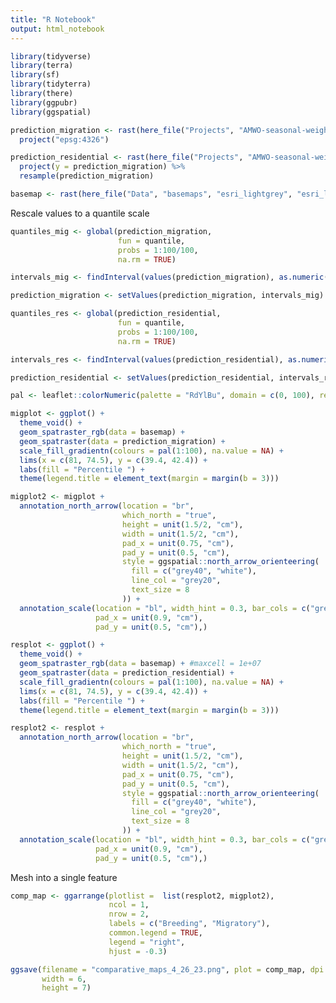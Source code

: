 ```yaml
---
title: "R Notebook"
output: html_notebook
---
```


```r
library(tidyverse)
library(terra)
library(sf)
library(tidyterra)
library(there)
library(ggpubr)
library(ggspatial)
```

```r
prediction_migration <- rast(here_file("Projects", "AMWO-seasonal-weighted-SDM", "code", "penn_shiny_app", "prerender_PA_app", "m10r0.tif")) %>% 
  project("epsg:4326")

prediction_residential <- rast(here_file("Projects", "AMWO-seasonal-weighted-SDM", "code", "penn_shiny_app", "prerender_PA_app", "m0r10.tif")) %>% 
  project(y = prediction_migration) %>%
  resample(prediction_migration)

basemap <- rast(here_file("Data", "basemaps", "esri_lightgrey", "esri_lightgrey_36_48_4326_pa.tif"))
```

Rescale values to a quantile scale
```r
quantiles_mig <- global(prediction_migration, 
                        fun = quantile, 
                        probs = 1:100/100,
                        na.rm = TRUE)

intervals_mig <- findInterval(values(prediction_migration), as.numeric(quantiles_mig[1,]))

prediction_migration <- setValues(prediction_migration, intervals_mig)

quantiles_res <- global(prediction_residential, 
                        fun = quantile, 
                        probs = 1:100/100,
                        na.rm = TRUE)

intervals_res <- findInterval(values(prediction_residential), as.numeric(quantiles_res[1,]))

prediction_residential <- setValues(prediction_residential, intervals_res)
```


```r
pal <- leaflet::colorNumeric(palette = "RdYlBu", domain = c(0, 100), reverse = TRUE, na.color = NA)

migplot <- ggplot() + 
  theme_void() +
  geom_spatraster_rgb(data = basemap) +
  geom_spatraster(data = prediction_migration) +
  scale_fill_gradientn(colours = pal(1:100), na.value = NA) +
  lims(x = c(81, 74.5), y = c(39.4, 42.4)) +
  labs(fill = "Percentile ") +
  theme(legend.title = element_text(margin = margin(b = 3)))

migplot2 <- migplot +
  annotation_north_arrow(location = "br",
                         which_north = "true",
                         height = unit(1.5/2, "cm"),
                         width = unit(1.5/2, "cm"),
                         pad_x = unit(0.75, "cm"),
                         pad_y = unit(0.5, "cm"),
                         style = ggspatial::north_arrow_orienteering(
                           fill = c("grey40", "white"),
                           line_col = "grey20",
                           text_size = 8
                         )) +
  annotation_scale(location = "bl", width_hint = 0.3, bar_cols = c("grey40", "white"),
                   pad_x = unit(0.9, "cm"),
                   pad_y = unit(0.5, "cm"),)

resplot <- ggplot() +
  theme_void() +
  geom_spatraster_rgb(data = basemap) + #maxcell = 1e+07
  geom_spatraster(data = prediction_residential) +
  scale_fill_gradientn(colours = pal(1:100), na.value = NA) +
  lims(x = c(81, 74.5), y = c(39.4, 42.4)) +
  labs(fill = "Percentile ") +
  theme(legend.title = element_text(margin = margin(b = 3)))

resplot2 <- resplot +
  annotation_north_arrow(location = "br",
                         which_north = "true",
                         height = unit(1.5/2, "cm"),
                         width = unit(1.5/2, "cm"),
                         pad_x = unit(0.75, "cm"),
                         pad_y = unit(0.5, "cm"),
                         style = ggspatial::north_arrow_orienteering(
                           fill = c("grey40", "white"),
                           line_col = "grey20",
                           text_size = 8
                         )) +
  annotation_scale(location = "bl", width_hint = 0.3, bar_cols = c("grey40", "white"),
                   pad_x = unit(0.9, "cm"),
                   pad_y = unit(0.5, "cm"),)
```

Mesh into a single feature
```r
comp_map <- ggarrange(plotlist =  list(resplot2, migplot2),
                      ncol = 1,
                      nrow = 2,
                      labels = c("Breeding", "Migratory"),
                      common.legend = TRUE,
                      legend = "right",
                      hjust = -0.3)

ggsave(filename = "comparative_maps_4_26_23.png", plot = comp_map, dpi = 300, bg = "white",
       width = 6,
       height = 7)
```

